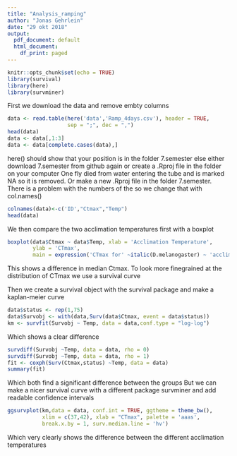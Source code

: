 ```yaml
---
title: "Analysis_ramping"
author: "Jonas Gehrlein"
date: "29 okt 2018"
output:
  pdf_document: default
  html_document:
    df_print: paged
---
```


```r
knitr::opts_chunk$set(echo = TRUE)
library(survival) 
library(here)
library(survminer)
```

First we download the data and remove embty columns
```r
data <- read.table(here('data','Ramp_4days.csv'), header = TRUE, 
                   sep = ";", dec = ",")
head(data)
data <- data[,1:3]
data <- data[complete.cases(data),]
```

here() should show that your position is in the folder 7.semester else either download
7.semester from github again or create a .Rproj file in the folder on your computer
One fly died from water entering the tube and is marked NA so it is removed.
Or make a new .Rproj file in the folder 7.semester. There is a problem with the numbers of the  so we change that with col.names()
```r
colnames(data)<-c('ID',"Ctmax","Temp")
head(data)
```
We then compare the two acclimation temperatures first with a boxplot
```r
boxplot(data$Ctmax ~ data$Temp, xlab = 'Acclimation Temperature',
        ylab = 'CTmax', 
        main = expression('CTmax for' ~italic(D.melanogaster) ~ 'acclimated to 13 or 20 degrees' ))
```
 This shows a difference in median Ctmax. To look more finegrained at
 the distribution of CTmax we use a survival curve
 

Then we create a survival object with the survival package and make a kaplan-meier curve
```r
data$status <- rep(1,75)
data$Survobj <- with(data,Surv(data$Ctmax, event = data$status))
km <- survfit(Survobj ~ Temp, data = data,conf.type = "log-log")
```
Which shows a clear difference

```r
survdiff(Survobj ~Temp, data = data, rho = 0) 
survdiff(Survobj ~Temp, data = data, rho = 1) 
fit <- coxph(Surv(Ctmax,status) ~Temp, data = data)
summary(fit)
```

Which both find a significant difference between the groups 
But we can make a nicer survival curve with a different package survminer 
and add readable confidence intervals

```r
ggsurvplot(km,data = data, conf.int = TRUE, ggtheme = theme_bw(),
           xlim = c(37,42), xlab = "CTmax", palette = 'aaas',
           break.x.by = 1, surv.median.line = 'hv')
```

Which very clearly shows the difference between the different acclimation temperatures
